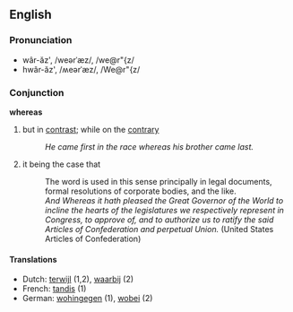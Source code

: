 ==English==
===Pronunciation===
*wâr-ăz', /weərˈæz/, /we@r"{z/
*hwâr-ăz', /ʍeərˈæz/, /We@r"{z/

===Conjunction===
'''whereas'''
#but in [[contrast]]; while on the [[contrary]]
#:''He came first in the race whereas his brother came last.''
#it being the case that
#:The word is used in this sense principally in legal documents, formal resolutions of corporate bodies, and the like.
#:''And Whereas it hath pleased the Great Governor of the World to incline the hearts of the legislatures we respectively represent in Congress, to approve of, and to authorize us to ratify the said Articles of Confederation and perpetual Union.'' (United States Articles of Confederation)

====Translations====
*Dutch: [[terwijl]] (1,2), [[waarbij]] (2)
*French: [[tandis]] (1)
*German: [[wohingegen]] (1), [[wobei]] (2)